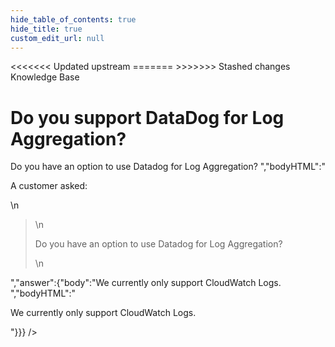 ```yaml
---
hide_table_of_contents: true
hide_title: true
custom_edit_url: null
---
```



<head>
<<<<<<< Updated upstream
  <link rel="canonical" href="https://github.com/tnn-gruntwork-io/knowledge-base/discussions/51" />
=======
  <link rel="canonical" href="https://github.com/tnn-gruntwork-io/knowledge-base/discussions/51" />
>>>>>>> Stashed changes
</head>

<CenterLayout>
<span className="searchCategory">Knowledge Base</span>
<h1>Do you support DataDog for Log Aggregation?</h1>
<GitHub discussion={{"id":"D_kwDOF8slf84AOB0J","number":51,"author":{"login":"zackproser"},"title":"Do you support DataDog for Log Aggregation?","body":"A customer asked: \r\n\r\n> Do you have an option to use Datadog for Log Aggregation? ","bodyHTML":"<p dir=\"auto\">A customer asked:</p>\n<blockquote>\n<p dir=\"auto\">Do you have an option to use Datadog for Log Aggregation?</p>\n</blockquote>","answer":{"body":"We currently only support CloudWatch Logs. ","bodyHTML":"<p dir=\"auto\">We currently only support CloudWatch Logs.</p>"}}} />

</CenterLayout>
  

<!-- ##DOCS-SOURCER-START
{
  "sourcePlugin": "github-discussions",
  "hash": "b2f36384626a1131d608d7528f23fd34"
}
##DOCS-SOURCER-END -->
